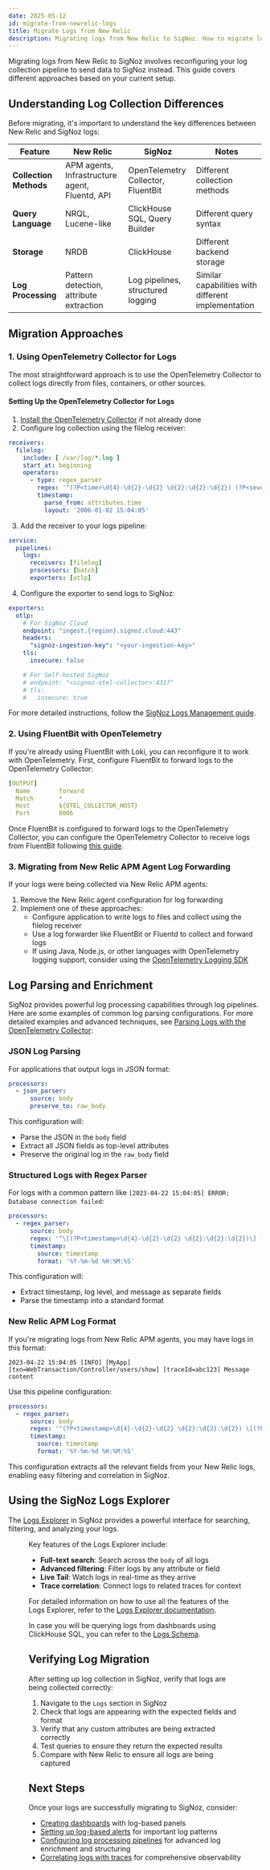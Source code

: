```yaml
---
date: 2025-05-12
id: migrate-from-newrelic-logs
title: Migrate Logs from New Relic
description: Migrating logs from New Relic to SigNoz. How to migrate logs from New Relic to SigNoz.
---
```


Migrating logs from New Relic to SigNoz involves reconfiguring your log collection pipeline to send data to SigNoz instead. This guide covers different approaches based on your current setup.

## Understanding Log Collection Differences

Before migrating, it's important to understand the key differences between New Relic and SigNoz logs:

| Feature             | New Relic                               | SigNoz                                | Notes                                               |
|---------------------|----------------------------------------|---------------------------------------|-----------------------------------------------------|
| **Collection Methods**  | APM agents, Infrastructure agent, Fluentd, API | OpenTelemetry Collector, FluentBit | Different collection methods                        |
| **Query Language**      | NRQL, Lucene-like                      | ClickHouse SQL, Query Builder         | Different query syntax                              |
| **Storage**             | NRDB                                   | ClickHouse                            | Different backend storage                           |
| **Log Processing**      | Pattern detection, attribute extraction | Log pipelines, structured logging     | Similar capabilities with different implementation  |

## Migration Approaches

### 1. Using OpenTelemetry Collector for Logs

The most straightforward approach is to use the OpenTelemetry Collector to collect logs directly from files, containers, or other sources.

#### Setting Up the OpenTelemetry Collector for Logs

1. [Install the OpenTelemetry Collector](/docs/tutorial/opentelemetry-binary-usage-in-virtual-machine/) if not already done
2. Configure log collection using the filelog receiver:

```yaml
receivers:
  filelog:
    include: [ /var/log/*.log ]
    start_at: beginning
    operators:
      - type: regex_parser
        regex: '^(?P<time>\d{4}-\d{2}-\d{2} \d{2}:\d{2}:\d{2}) (?P<severity>[A-Z]*) (?P<message>.*)$'
        timestamp:
          parse_from: attributes.time
          layout: '2006-01-02 15:04:05'
```

3. Add the receiver to your logs pipeline:

```yaml
service:
  pipelines:
    logs:
      receivers: [filelog]
      processors: [batch]
      exporters: [otlp]
```

4. Configure the exporter to send logs to SigNoz:

```yaml
exporters:
  otlp:
    # For SigNoz Cloud
    endpoint: "ingest.{region}.signoz.cloud:443"
    headers:
      "signoz-ingestion-key": "<your-ingestion-key>"
    tls:
      insecure: false

    # For Self-hosted SigNoz
    # endpoint: "<signoz-otel-collector>:4317"
    # tls:
    #   insecure: true
```

For more detailed instructions, follow the [SigNoz Logs Management guide](/docs/logs-management/send-logs-to-signoz/).

### 2. Using FluentBit with OpenTelemetry

If you're already using FluentBit with Loki, you can reconfigure it to work with OpenTelemetry. First, configure FluentBit to forward logs to the OpenTelemetry Collector:

```yaml
[OUTPUT]
  Name        forward
  Match       *
  Host        ${OTEL_COLLECTOR_HOST}
  Port        8006
```

Once FluentBit is configured to forward logs to the OpenTelemetry Collector, you can configure the OpenTelemetry Collector to receive logs from FluentBit following [this guide](/docs/userguide/fluentbit_to_signoz/).

### 3. Migrating from New Relic APM Agent Log Forwarding

If your logs were being collected via New Relic APM agents:

1. Remove the New Relic agent configuration for log forwarding
2. Implement one of these approaches:
   - Configure application to write logs to files and collect using the filelog receiver
   - Use a log forwarder like FluentBit or Fluentd to collect and forward logs
   - If using Java, Node.js, or other languages with OpenTelemetry logging support, consider using the [OpenTelemetry Logging SDK](/docs/instrumentation/)

## Log Parsing and Enrichment

SigNoz provides powerful log processing capabilities through log pipelines. Here are some examples of common log parsing configurations. For more detailed examples and advanced techniques, see [Parsing Logs with the OpenTelemetry Collector](https://signoz.io/blog/parsing-logs-with-the-opentelemetry-collector/):

### JSON Log Parsing

For applications that output logs in JSON format:

```yaml
processors:
  - json_parser:
      source: body
      preserve_to: raw_body
```

This configuration will:
- Parse the JSON in the `body` field
- Extract all JSON fields as top-level attributes
- Preserve the original log in the `raw_body` field

### Structured Logs with Regex Parser

For logs with a common pattern like `[2023-04-22 15:04:05] ERROR: Database connection failed`:

```yaml
processors:
  - regex_parser:
      source: body
      regex: '^\[(?P<timestamp>\d{4}-\d{2}-\d{2} \d{2}:\d{2}:\d{2})\] (?P<level>\w+): (?P<message>.*)$'
      timestamp:
        source: timestamp
        format: '%Y-%m-%d %H:%M:%S'
```

This configuration will:
- Extract timestamp, log level, and message as separate fields
- Parse the timestamp into a standard format

### New Relic APM Log Format

If you're migrating logs from New Relic APM agents, you may have logs in this format:

```
2023-04-22 15:04:05 [INFO] [MyApp] [txn=WebTransaction/Controller/users/show] [traceId=abc123] Message content
```

Use this pipeline configuration:

```yaml
processors:
  - regex_parser:
      source: body
      regex: '^(?P<timestamp>\d{4}-\d{2}-\d{2} \d{2}:\d{2}:\d{2}) \[(?P<level>\w+)\] \[(?P<service>\w+)\] \[txn=(?P<transaction>[^\]]+)\] \[traceId=(?P<trace_id>[^\]]+)\] (?P<message>.*)$'
      timestamp:
        source: timestamp
        format: '%Y-%m-%d %H:%M:%S'
```

This configuration extracts all the relevant fields from your New Relic logs, enabling easy filtering and correlation in SigNoz.

## Using the SigNoz Logs Explorer

The [Logs Explorer](/docs/product-features/logs-explorer/) in SigNoz provides a powerful interface for searching, filtering, and analyzing your logs.

<Figure src="/img/docs/product-features/logs-explorer/logs-explorer-views.gif" alt="Logs Explorer in SigNoz" caption="Viewing logs in the SigNoz Logs Explorer" />

Key features of the Logs Explorer include:

- **Full-text search**: Search across the `body` of all logs
- **Advanced filtering**: Filter logs by any attribute or field
- **Live Tail**: Watch logs in real-time as they arrive
- **Trace correlation**: Connect logs to related traces for context

For detailed information on how to use all the features of the Logs Explorer, refer to the [Logs Explorer documentation](/docs/product-features/logs-explorer/).

In case you will be querying logs from dashboards using ClickHouse SQL, you can refer to the [Logs Schema](/docs/userguide/logs_clickhouse_queries/).

## Verifying Log Migration

After setting up log collection in SigNoz, verify that logs are being collected correctly:

1. Navigate to the `Logs` section in SigNoz
2. Check that logs are appearing with the expected fields and format
3. Verify that any custom attributes are being extracted correctly
4. Test queries to ensure they return the expected results
5. Compare with New Relic to ensure all logs are being captured

## Next Steps

Once your logs are successfully migrating to SigNoz, consider:

- [Creating dashboards](/docs/migration/migrate-from-newrelic/dashboards) with log-based panels
- [Setting up log-based alerts](/docs/alerts-management/log-based-alerts/) for important log patterns
- [Configuring log processing pipelines](/docs/logs-pipelines/introduction/) for advanced log enrichment and structuring
- [Correlating logs with traces](/docs/logs-pipelines/guides/trace/) for comprehensive observability
